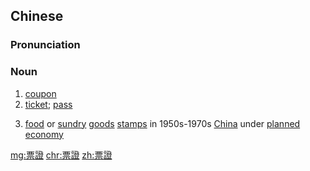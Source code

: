 ==Chinese==
{{zh-forms|s=票证}}
{{zh-wp|zh:中国居民供应票证}}

===Pronunciation===
{{zh-pron
|m=piàozhèng,er=y
|cat=n
}}

===Noun===
{{zh-noun}}

# [[coupon]]
# [[ticket]]; [[pass]]
# {{lb|zh|historical}} [[food]] or [[sundry]] [[goods]] [[stamp]]s in 1950s-1970s [[China]] under [[planned economy]]

[[mg:票證]]
[[chr:票證]]
[[zh:票證]]